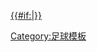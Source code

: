 [[2009/10赛季欧洲冠军联赛#附加賽|{{#if:{{{dc|}}}|{{nowrap|歐聯2009/10球季}}}} {{nowrap|附加賽（非聯賽冠軍組別）}}]]<!--
--><noinclude>[[Category:足球模板]]</noinclude>
